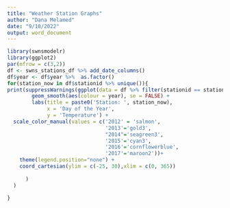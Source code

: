 ```yaml
---
title: "Weather Station Graphs"
author: "Dana Melamed"
date: "9/10/2022"
output: word_document
---
```




```r
library(swnsmodelr)
library(ggplot2)
par(mfrow = c(3,2))
df <- swns_stations_df %>% add_date_columns()
df$year <- df$year %>%  as.factor()
for(station_now in df$stationid %>% unique()){
print(suppressWarnings(ggplot(data = df %>% filter(stationid == station_now), aes(x = yday, y = temp_mean)) +
        geom_smooth(aes(colour = year), se = FALSE) +
        labs(title = paste0('Station: ', station_now),
             x = 'Day of the Year',
             y = 'Temperature') +
  scale_color_manual(values = c('2012' = 'salmon',
                                '2013'='gold3',
                                "2014"='seagreen3',
                                '2015'='cyan3',
                                '2016'='cornflowerblue',
                                '2017'='maroon2'))+
    theme(legend.position="none") +
    coord_cartesian(ylim = c(-25, 30),xlim = c(0, 365)) 
   
      )
  )

}
```
